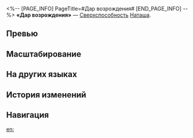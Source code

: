 <%-- [PAGE_INFO]
PageTitle=#Дар возрождения#
[END_PAGE_INFO] --%>
{{Навык Инфобокс
|Название         = Дар возрождения
|Изображение      = Навык Дар возрождения.png
|Персонаж         = Наташа
|Тип              = Сверхспособность
|Тэг              = Восстановление
|УронСтойк        = 
|ЭнергияГен       = 5
|Энергия          = 90
|Длительность     = 
|Описание         = Восстанавливает всем союзникам НР, равное {{Цвет|Выделенный|9,2%—14,7%}} от макс. НР Наташи плюс {{Цвет|Выделенный|92—409,4}} НР.
|Свойство1        = 
|Масштабирование1 = 
}}
'''«Дар возрождения»''' — [[Сверхспособность]] [[Наташа]].

==Превью==
{{Превью
|Файл = Дар возрождения Превью
}}

==Масштабирование==
{{Масштабирование навыка|тип=Сверхспособность
|9.2%;9.78%;10.35%;10.93%;11.5%;11.96%;12.42%;12.88%;13.34%;13.8%;14.26%;14.72%;15.18%;15.64%;16.1%
|9200%;14720%;18860%;23000%;25760%;28520%;30590%;32660%;34730%;36800%;38870%;40940%;43010%;45080%;47150%
}}

==На других языках==
{{На других языках
|en   = Gift of Rebirth
|zhs  = 新生之礼
|zht  = 新生之禮
|ja   = {{Rubi|新生|しんせい}}の{{Rubi|礼|れい}}
|ko   = 신생의 의례
|es   = Don del renacimiento
|fr   = Cadeau de la renaissance
|ru   = Дар возрождения
|th   = Gift of Rebirth
|vi   = Món Quà Tái Sinh
|de   = Geschenk der Wiedergeburt
|id   = Gift of Rebirth
|pt   = Presente do Renascimento
}}

==История изменений==
{{История изменений|3.5}}

==Навигация==
{{Навык Навбокс|Наташа}}

[[en:]]